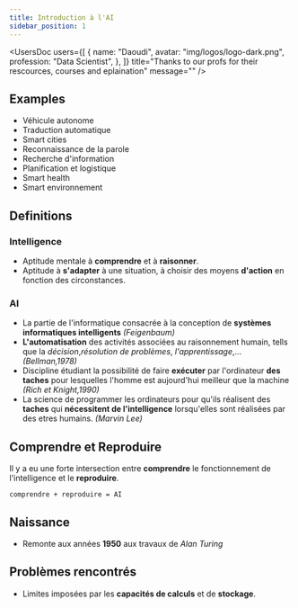 ```yaml
---
title: Introduction à l'AI
sidebar_position: 1
---
```



<UsersDoc
  users={[
    {
      name: "Daoudi",
      avatar: "img/logos/logo-dark.png",
      profession: "Data Scientist",
    },
  ]}
  title="Thanks to our profs for their rescources, courses and eplaination"
  message=""
/>

## Examples

- Véhicule autonome
- Traduction automatique
- Smart cities
- Reconnaissance de la parole
- Recherche d'information
- Planification et logistique
- Smart health
- Smart environnement

## Definitions

### Intelligence

- Aptitude mentale à **comprendre** et à **raisonner**.
- Aptitude à **s'adapter** à une situation, à choisir des moyens **d'action** en fonction des circonstances.

### AI

- La partie de l'informatique consacrée à la conception de **systèmes informatiques intelligents** _(Feigenbaum)_
- **L'automatisation** des activités associées au raisonnement humain, tells que la _décision_,_résolution de problèmes_, _l'apprentissage_,... _(Bellman,1978)_
- Discipline étudiant la possibilité de faire **exécuter** par l'ordinateur **des taches** pour lesquelles l'homme est aujourd'hui meilleur que la machine _(Rich et Knight,1990)_
- La science de programmer les ordinateurs pour qu'ils réalisent des **taches** qui **nécessitent de l'intelligence** lorsqu'elles sont réalisées par des etres humains. _(Marvin Lee)_

## Comprendre et Reproduire

Il y a eu une forte intersection entre **comprendre** le fonctionnement de l'intelligence et le **reproduire**.

`comprendre + reproduire = AI`

## Naissance

- Remonte aux années **1950** aux travaux de _Alan Turing_

## Problèmes rencontrés

- Limites imposées par les **capacités de calculs** et de **stockage**.

